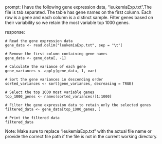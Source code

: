 prompt:
I have the following gene expression data, "leukemiaExp.txt".The file is tab separated. The table has gene names on the first column. Each row is a gene and each column is a distinct sample.  Filter genes based on their variability so we retain the most variable top 1000 genes. 

response:
```
# Read the gene expression data
gene_data <- read.delim("leukemiaExp.txt", sep = "\t")

# Remove the first column containing gene names
gene_data <- gene_data[, -1]

# Calculate the variance of each gene
gene_variances <- apply(gene_data, 1, var)

# Sort the gene variances in descending order
sorted_variances <- sort(gene_variances, decreasing = TRUE)

# Select the top 1000 most variable genes
top_1000_genes <- names(sorted_variances)[1:1000]

# Filter the gene expression data to retain only the selected genes
filtered_data <- gene_data[top_1000_genes, ]

# Print the filtered data
filtered_data
```
Note: Make sure to replace "leukemiaExp.txt" with the actual file name or provide the correct file path if the file is not in the current working directory.
